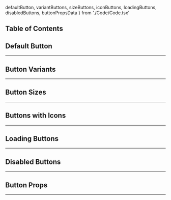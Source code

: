   defaultButton,
  variantButtons,
  sizeButtons,
  iconButtons,
  loadingButtons,
  disabledButtons,
  buttonPropsData
} from './Code/Code.tsx'

## Table of Contents

## Default Button
---
<CodeSnippets styles="mt-4" content={defaultButton} lang="javascript" url="/examples/components/button/default-button">
</CodeSnippets>

## Button Variants
---
<CodeSnippets styles="mt-4" content={variantButtons} lang="javascript" url="/examples/components/button/variant-buttons">
</CodeSnippets>

## Button Sizes
---
<CodeSnippets styles="mt-4" content={sizeButtons} lang="javascript" url="/examples/components/button/size-buttons">
</CodeSnippets>

## Buttons with Icons
---
<CodeSnippets styles="mt-4" content={iconButtons} lang="javascript" url="/examples/components/button/icon-buttons">
</CodeSnippets>

## Loading Buttons
---
<CodeSnippets styles="mt-4" content={loadingButtons} lang="javascript" url="/examples/components/button/loading-buttons">
</CodeSnippets>

## Disabled Buttons
---
<CodeSnippets styles="mt-4" content={disabledButtons} lang="javascript" url="/examples/components/button/disabled-buttons">
</CodeSnippets>

## Button Props
---
<ComponentTable data={buttonPropsData} />
